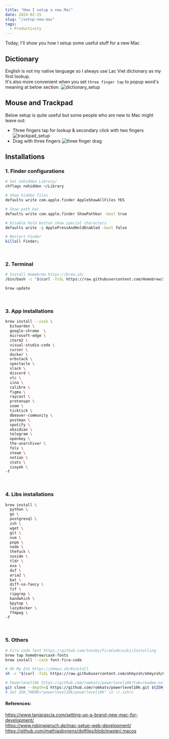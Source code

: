 ```yaml
---
title: "How I setup a new Mac"
date: 2024-02-25
slug: "/setup-new-mac"
tags:
  - Productivity
---
```


Today, I'll show you how I setup some useful stuff for a new Mac

## Dictionary

English is not my native language so I always use Lac Viet dictionary as my first lookup.  
It's also more convenient when you set `three finger tap` to popup word's meaning at below section.
![dictionary_setup](./dictionary_setup.png)

## Mouse and Trackpad

Below setup is quite useful but some people who are new to Mac might leave out:

- Three fingers tap for lookup & secondary click with two fingers
  ![trackpad_setup](./trackpad_setup.png)
- Drag with three fingers
  ![three finger drag](./three_finger_drag_setup.png)

## Installations

### 1. Finder configurations

```bash
# Set nohidden Library/
chflags nohidden ~/Library

# Show hidden files
defaults write com.apple.finder AppleShowAllFiles YES

# Show path bar
defaults write com.apple.finder ShowPathbar -bool true

# Disable hold button show special characters
defaults write -g ApplePressAndHoldEnabled -bool false

# Restart Finder
killall Finder;
```

<br />

### 2. Terminal

```bash
# Install Homebrew https://brew.sh/
/bin/bash -c "$(curl -fsSL https://raw.githubusercontent.com/Homebrew/install/HEAD/install.sh)"

brew update
```

<br />

### 3. App installations

```bash
brew install --cask \
  bitwarden \
  google-chrome  \
  microsoft-edge \
  iterm2 \
  visual-studio-code \
  cursor \
  docker \
  orbstack \
  spectacle \
  slack \
  discord \
  vlc \
  iina \
  calibre \
  figma \
  raycast \
  protonvpn \
  zoom \
  ticktick \
  dbeaver-community \
  postman \
  spotify \
  obsidian \
  telegram \
  openkey \
  the-unarchiver \
  folx \
  steam \
  notion \
  stats \
  sioyek \
-f

```

<br />

### 4. Libs installations

```bash
brew install \
  python \
  go \
  postgresql \
  zsh \
  wget \
  git \
  nvm \
  pnpm \
  node \
  thefuck \
  zoxide \
  tldr \
  exa \
  duf \
  aria2 \
  bat \
  diff-so-fancy \
  fzf \
  ripgrep \
  bandwhich \
  bpytop \
  lazydocker \
  ffmpeg \
-f

```

<br />

### 5. Others

```bash
# Fira code font https://github.com/tonsky/FiraCode/wiki/Installing
brew tap homebrew/cask-fonts
brew install --cask font-fira-code

# Oh My Zsh https://ohmyz.sh/#install
sh -c "$(curl -fsSL https://raw.githubusercontent.com/ohmyzsh/ohmyzsh/master/tools/install.sh)"

# Powerlevel10k https://github.com/romkatv/powerlevel10k?tab=readme-ov-file#oh-my-zsh
git clone --depth=1 https://github.com/romkatv/powerlevel10k.git ${ZSH_CUSTOM:-$HOME/.oh-my-zsh/custom}/themes/powerlevel10k
# Set ZSH_THEME="powerlevel10k/powerlevel10k" in ~/.zshrc
```

#### References:

https://www.taniarascia.com/setting-up-a-brand-new-mac-for-development/  
https://www.robinwieruch.de/mac-setup-web-development/  
https://github.com/mathiasbynens/dotfiles/blob/master/.macos
